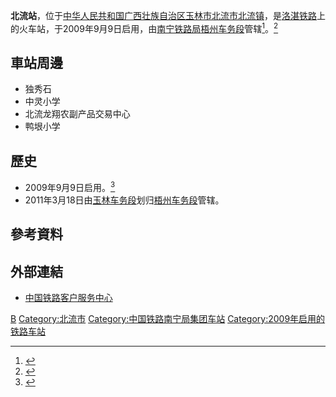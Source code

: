 {{Expand|time=2016-06-10T03:25:43+00:00}}
{{Infobox China railway station
|车站名称 = 北流站
|图片 = 
|图片介绍 = 
|车站拼音 = Beiliu
|英文名称 = Beiliu Railway Station
|车站代码 = 35876
|电报码 = BOZ
|拼音码 = BLI
|车站位置 = [[广西壮族自治区|广西壮族自治区]][[玉林市|玉林市]][[北流市|北流市]][[北流镇|北流镇]]
|坐标 = {{coord|22.732847|110.317201|display=inline,title}}
|归属 = [[南宁铁路局|南宁铁路局]][[梧州车务段|梧州车务段]]
|线路 = [[洛湛铁路|洛湛铁路]]
|车站等级 =
|月台数目 = 
|股道数目 = 
}}
'''北流站'''，位于[[中华人民共和国|中华人民共和国]][[广西壮族自治区|广西壮族自治区]][[玉林市|玉林市]][[北流市|北流市]][[北流镇|北流镇]]，是[[洛湛铁路|洛湛铁路]]上的火车站，于2009年9月9日启用，由[[南宁铁路局|南宁铁路局]][[梧州车务段|梧州车务段]]管辖<ref>{{cite news|author=吴凌平|url=http://news.gxnews.com.cn/staticpages/20110329/newgx4d910b19-3699665.shtml|title=南宁铁路局梧州车务段正式成立|publisher=[[广西日报|广西日报]]|date=2011-03-29|accessdate=2018-02-04|archive-date=2018-02-04|archive-url=https://web.archive.org/web/20180204182256/http://news.gxnews.com.cn/staticpages/20110329/newgx4d910b19-3699665.shtml|dead-url=no}}</ref>。<ref>{{Cite web |url=http://search.huochepiao.com/huochezhan/jieshao/3471.htm |title=北流火车站介绍 |accessdate=2016-06-10 |archive-date=2016-08-01 |archive-url=https://web.archive.org/web/20160801040906/http://search.huochepiao.com/huochezhan/jieshao/3471.htm |dead-url=no }}</ref>
==車站周邊==
* 独秀石
* 中灵小学
* 北流龙翔农副产品交易中心
* 鸭垠小学

==歷史==
* 2009年9月9日启用。<ref>{{Cite web |url=http://www.chnrailway.com/news/2009910/20099101543556252348.shtml |title=车次为k9325/8/5次列车驾进广西北流火车站 |access-date=2016-06-10 |archive-date=2021-01-08 |archive-url=https://web.archive.org/web/20210108044134/https://www.chnrailway.com/news/2009910/20099101543556252348.shtml |dead-url=no }}</ref>
* 2011年3月18日由[[玉林车务段|玉林车务段]]划归[[梧州车务段|梧州车务段]]管辖。

==參考資料==
{{reflist}}
==外部連結==
* [http://www.12306.cn/mormhweb/ 中国铁路客户服务中心]{{Wayback|url=http://www.12306.cn/mormhweb/ |date=20180205163941 }}
{{China-rail-stub}}
{{洛湛铁路}}
{{马玉铁路}}
[[Category:玉林市铁路车站|B]]
[[Category:北流市|Category:北流市]]
[[Category:中国铁路南宁局集团车站|Category:中国铁路南宁局集团车站]]
[[Category:2009年启用的铁路车站|Category:2009年启用的铁路车站]]
